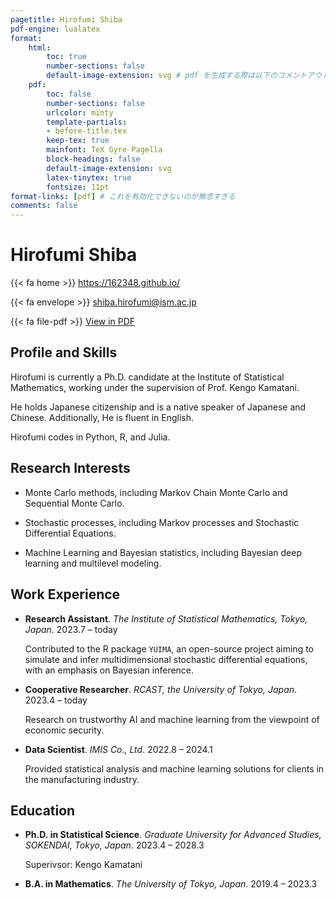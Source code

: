 ```yaml
---
pagetitle: Hirofumi Shiba
pdf-engine: lualatex
format:
    html:
        toc: true
        number-sections: false
        default-image-extension: svg # pdf を生成する際は以下のコメントアウトを外す：
    pdf: 
        toc: false
        number-sections: false
        urlcolor: minty
        template-partials: 
        - before-title.tex
        keep-tex: true
        mainfont: TeX Gyre Pagella
        block-headings: false
        default-image-extension: svg
        latex-tinytex: true
        fontsize: 11pt
format-links: [pdf] # これを有効化できないのが無念すぎる
comments: false
---
```


::: {layout="[50,50]" layout-valign="bottom"}

::: {#first-column}
# \Huge Hirofumi Shiba {.large-letter}
:::

::: {#second-column .artificial-align}

\color{minty}

\hfill [{{< fa home >}}]{.color-minty} [https://162348.github.io/](https://162348.github.io/){.small-leter}\par

\hfill [{{< fa envelope >}}]{.color-minty} [shiba.hirofumi@ism.ac.jp](mailto:shiba.hirofumi@ism.ac.jp){.small-leter}

::: {.content-visible when-format="html"}

[{{< fa file-pdf >}}]{.color-minty} [View in PDF](https://162348.github.io/static/CV/cv.pdf){.small-leter}

:::

:::

:::

\vspace{-1em}

## Profile and Skills

Hirofumi is currently a Ph.D. candidate at the Institute of Statistical Mathematics, working under the supervision of Prof. Kengo Kamatani.

He holds Japanese citizenship and is a native speaker of Japanese and Chinese. Additionally, He is fluent in English.

Hirofumi codes in Python, R, and Julia.

## Research Interests

* Monte Carlo methods, including Markov Chain Monte Carlo and Sequential Monte Carlo.

* Stochastic processes, including Markov processes and Stochastic Differential Equations.

* Machine Learning and Bayesian statistics, including Bayesian deep learning and multilevel modeling.

## Work Experience

::: {.content-visible when-format="pdf"}
\renewcommand{\labelitemi}{\textcolor{minty}{\faUniversity}}
:::


* **Research Assistant**. _The Institute of Statistical Mathematics, Tokyo, Japan_. \hfill [2023.7 -- today]{.cvdate}

    Contributed to the R package `YUIMA`, an open-source project aiming to simulate and infer multidimensional stochastic differential equations, with an emphasis on Bayesian inference.

* **Cooperative Researcher**. _RCAST, the University of Tokyo, Japan_. \hfill [2023.4 -- today]{.cvdate}

    Research on trustworthy AI and machine learning from the viewpoint of economic security.

* **Data Scientist**. _IMIS Co., Ltd_. \hfill [2022.8 -- 2024.1]{.cvdate}

    Provided statistical analysis and machine learning solutions for clients in the manufacturing industry.


## Education

::: {.content-visible when-format="pdf"}
\renewcommand{\labelitemi}{\textcolor{minty}{\faGraduationCap}}
:::

* **Ph.D. in Statistical Science**. _Graduate University for Advanced Studies, SOKENDAI, Tokyo, Japan_. \hfill [2023.4 -- 2028.3]{.cvdate}

    Superivsor: Kengo Kamatani

* **B.A. in Mathematics**. _The University of Tokyo, Japan_. \hfill [2019.4 -- 2023.3]{.cvdate}

::: {.content-visible when-format="pdf"}
\renewcommand{\labelitemi}{\textcolor{minty}{\faBookmark}}
:::
